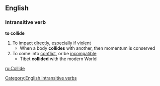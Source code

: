 ==English==
===Intransitive verb===
'''to collide'''
#To [[impact]] [[directly]], especially if [[violent]]
#* When a body '''collides''' with another, then momentum is conserved
#To come into [[conflict]], or be [[incompatible]]
#* Tibet '''collided''' with the modern World
[[Category:English intransitive verbs]]

[[ru:Collide]]